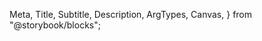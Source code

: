   Meta,
  Title,
  Subtitle,
  Description,
  ArgTypes,
  Canvas,
} from "@storybook/blocks";


<Meta of={ButtonStories} title="Docs" />

<Title of={ButtonStories} />
<Subtitle of={ButtonStories} />
<ComponentDetails of={ButtonStories} />

<Description of={ButtonStories} />

## Variants

There are four available variants that are used for different levels of emphasis and different
types of actions. By default, a button uses the fill style with a solid background. The primary
and secondary variants also have an outline option.

### Accent

<Description of={ButtonStories.Accent} />
<Canvas of={ButtonStories.Accent} />

### Primary

<Description of={ButtonStories.Primary} />
<Canvas of={ButtonStories.Primary} />

### Secondary

<Description of={ButtonStories.Secondary} />
<Canvas of={ButtonStories.Secondary} />

### Negative

<Description of={ButtonStories.Negative} />
<Canvas of={ButtonStories.Negative} />

## Static color

When a button needs to be placed on top of a color background or a visual, use the static color
option. Static color buttons do not change shades or values depending upon the color theme.

### Static white - primary

<Canvas
  of={ButtonStories.StaticWhitePrimary}
  className="spectrum-examples-static-white"
/>

### Static white - secondary

<Canvas
  of={ButtonStories.StaticWhiteSecondary}
  className="spectrum-examples-static-white"
/>

### Static black - primary

<Canvas
  of={ButtonStories.StaticBlackPrimary}
  className="spectrum-examples-static-black"
/>

### Static black - secondary

<Canvas
  of={ButtonStories.StaticBlackSecondary}
  className="spectrum-examples-static-black"
/>

## Sizing

<Description of={ButtonStories.Sizing} />
<Canvas of={ButtonStories.Sizing} />

## Pending state

<Description of={ButtonStories.Pending} />
<Canvas of={ButtonStories.Pending} />

## Disabled state

<Description of={ButtonStories.Disabled} />
<Canvas of={ButtonStories.Disabled} />

## Text overflow behavior

<Description of={ButtonStories.WithWrapping} />
<Canvas of={ButtonStories.WithWrapping} />

## Properties

The component accepts the following inputs (properties):

<ArgTypes of={ButtonStories} />

## Tagged releases

<TaggedReleases of={ButtonStories} />
